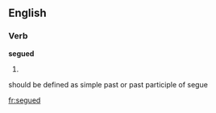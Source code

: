 ==English==

===Verb===
'''segued'''

# {{present participle of|[[segue]]}}

should be defined as simple past or past participle of segue

[[fr:segued]]